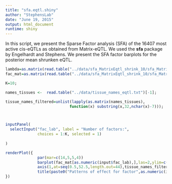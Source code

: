 ```yaml
---
title: "sfa.eqtl.shiny"
author: "StephensLab"
date: "June 19, 2015"
output: html_document
runtime: shiny
---
```


In this script, we present the Sparse Factor analysis (SFA) of the 16407 most active cis-eQTLs as obtained from Matrix-eQTL. We used the **sfa** package by Engelhardt and Stephens. We present the SFA factor barplots for the posterior mean shrunken eQTL. 

```r

lambda=as.matrix(read.table("../data/sfa_MatrixEqtl_shrink_10/sfa_MatrixEqtl_shrink_10_lambda.out"));
fac_mat=as.matrix(read.table("../data/sfa_MatrixEqtl_shrink_10/sfa_MatrixEqtl_shrink_10_F.out"));

K=10;

names_tissues <-  read.table("../data/tissue_names_eqtl.txt")[-1];

tissue_names_filtered=unlist(lapply(as.matrix(names_tissues),
                            function(x) substring(x,32,nchar(x)-7)));



inputPanel(
  selectInput("fac_lab", label = "Number of factors:",
              choices = 1:K, selected = 1)
 
)

renderPlot({
              par(mar=c(14,5,5,4))
              barplot(fac_mat[as.numeric(input$fac_lab),],las=2,ylim=c(-8,8),xaxt="n")
              axis(1,at=seq(0.5,52.5,length.out=44),tissue_names_filtered,las=2)
              title(paste0("Patterns of effect for factor",as.numeric(input$fac_lab)))
})

```


